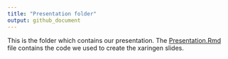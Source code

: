 ```yaml
---
title: "Presentation folder"
output: github_document
---
```


This is the folder which contains our presentation. 
The [Presentation.Rmd](Presentation.Rmd) file contains the code we used to create the xaringen slides.

